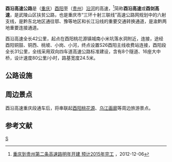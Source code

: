 {{中国高速公路信息框
| 省名 = Chongqing
| 编号 = S26
| 名称 = 酉沿高速公路
| 地圖 = 
| 路線簡稱 = 酉沿
| 最近通車日期 = 2016年6月
| 起點 = [[重庆市|重庆市]][[酉阳县|酉阳县]] {{China Expwy Name|G65|[[渝湘高速公路|渝湘高速公路]]}}
| 終點 = [[贵州省|贵州省]][[沿河县|沿河县]] {{China Expwy Name|S25|P=Guizhou}}
| 出口處數 = 2
| 服务区数 = 1
}}

'''酉沿高速公路'''是（[[重庆|重庆]]）[[酉阳|酉阳]]至（[[贵州|贵州]]）[[沿河|沿河]]的高速，<ref>[http://www.cq.xinhuanet.com/2012-12/06/c_113924668.htm 重庆到贵州第二条高速路明年开建 预计2015年完工] {{webarchive|url=https://web.archive.org/web/20130609182428/http://www.cq.xinhuanet.com/2012-12/06/c_113924668.htm |date=2013-06-09 }}，2012-12-06</ref>简称'''酉沿高速'''或'''酉剑高速'''，是武陵山区扶贫公路，也是重庆市“三环十射三联线”高速公路网规划中的六射支线，是黔东北地区通往鄂、豫等地区和长江沿线的重要交通转换通道，是渝黔两地重要连接通道。

酉沿高速全长42公里，起点在酉阳桃花源镇城南小米坑落水洞附近，连接{{China Expwy Name|G65|[[渝湘高速公路|渝湘高速公路]]}}，途经酉阳铜鼓、铜西、桃坡、小岗、小河，终点设置S26酉阳主线收费站连接{{China Expwy Name|S25|P=贵州}}，酉阳段全长31公里，全线采用双向四车道高速公路标准建设，含有8个隧道、16座大中桥，设计速度80公里/小时，路基宽度24.5米。

==公路设施==
{{Start expwy exit box|place=1}}
{{Expwy exit item|place=[[重庆市|重庆市]]<br />[[酉阳县|酉阳县]]|place rows=4|type=EH|name=酉州互通|highway connection={{China Expwy Name|G65|[[渝湘高速公路|渝湘高速公路]]}}|comment=}}
{{Expwy exit item|type=E|name=小河|road connection=026乡道|comment=}}
{{Expwy exit item|type=S|name=小河服务区|comment=}}
{{Expwy exit item|type=T|name=S26酉阳收费站|highway connection ={{China Expwy Name|S25|P=贵州}}|comment=无}}
{{End expwy exit box|place=1}}

==周边景点==
酉沿高速重庆段通车后，将串联起[[酉阳桃花源|酉阳桃花源]]、[[乌江画廊|乌江画廊]]等周边旅游景点。

==参考文献==
{{Reflist}}

{{重庆市高速公路}}
[[Category:重庆市高速公路|S]]